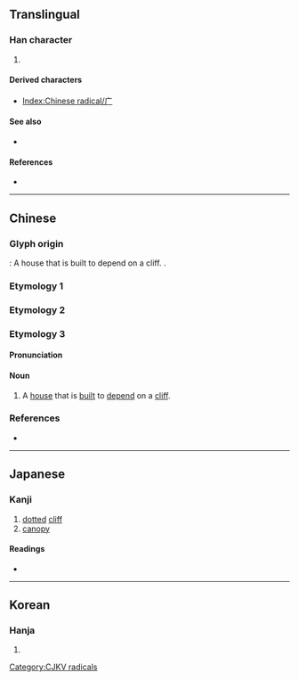 {{also|廣|広|厂|疒}}
{{character info/new}}
==Translingual==
{{stroke order|type=animate}}
{{Han simplified forms|廣|広|广}}

===Han character===
{{Han char|rn=53|rad=广|as=00|sn=3|four=00200|canj=YH|ids=⿱丶厂}}

# {{mul-kangxi radical-def}}

====Derived characters====
* [[Index:Chinese radical/广]]

====See also====
* {{l|mul|鹿}}

====References====
* {{Han ref|kx=0343.050|dkj=09221|dj=0652.140|hdz=20872.060|uh=5E7F|ud=24191}}

----

==Chinese==

===Glyph origin===
{{Han etym}}
{{liushu|p}}: A house that is built to depend on a cliff.
{{Han simp|f=黃|t=&nbsp;}}.

===Etymology 1===
{{zh-see|廣}}

===Etymology 2===
{{zh-see|庵|v}}

===Etymology 3===
{{zh-forms}}

====Pronunciation====
{{zh-pron
|m=yǎn
|c=jim2
|oc=y
|mc=y
|cat=n
}}

====Noun====
{{zh-noun}}

# A [[house]] that is [[built]] to [[depend]] on a [[cliff]].

===References===
* {{R:twedu|C03234}}

----

==Japanese==

===Kanji===
{{ja-kanji|grade=|rs=广00}}

# [[dotted]] [[cliff]]
# [[canopy]]

====Readings====
* {{ja-readings|on=[[こう]] (kou)|kun=[[ひろ]] (hiro)}}

----

==Korean==

===Hanja===
{{ko-hanja|hangeul=엄|rv=eom|mr=ŏm}}

# {{defn|lang=ko|sort=广00}}

[[Category:CJKV radicals]]